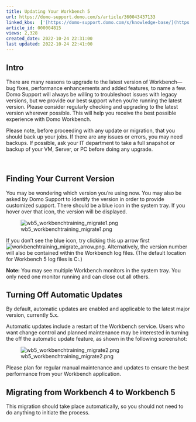 ```yaml
---
title: Updating Your Workbench 5
url: https://domo-support.domo.com/s/article/360043437133
linked_kbs:  ['[https://domo-support.domo.com/s/knowledge-base/](https://domo-support.domo.com/s/knowledge-base/)', '[https://domo-support.domo.com/s/](https://domo-support.domo.com/s/)', '[https://domo-support.domo.com/s/topic/0TO5w000000ZammGAC](https://domo-support.domo.com/s/topic/0TO5w000000ZammGAC)', '[https://domo-support.domo.com/s/topic/0TO5w000000ZaoPGAS](https://domo-support.domo.com/s/topic/0TO5w000000ZaoPGAS)', '[https://domo-support.domo.com/s/topic/0TO5w000000ZapTGAS](https://domo-support.domo.com/s/topic/0TO5w000000ZapTGAS)', '[https://domo-support.domo.com/s/article/360043437133](https://domo-support.domo.com/s/article/360043437133)', '[https://domo-support.domo.com/s/topic/0TO5w000000ZapTGAS/workbench-5](https://domo-support.domo.com/s/topic/0TO5w000000ZapTGAS/workbench-5)', '[https://domo-support.domo.com/s/article/360043429933](https://domo-support.domo.com/s/article/360043429933)', '[https://domo-support.domo.com/s/article/360043429953](https://domo-support.domo.com/s/article/360043429953)', '[https://domo-support.domo.com/s/article/360042925494](https://domo-support.domo.com/s/article/360042925494)', '[https://domo-support.domo.com/s/article/4408174643607](https://domo-support.domo.com/s/article/4408174643607)', '[https://domo-support.domo.com/s/article/360043429913](https://domo-support.domo.com/s/article/360043429913)', '[https://domo-support.domo.com/s/login/](https://domo-support.domo.com/s/login/)']
article_id: 000004815
views: 2,328
created_date: 2022-10-24 22:31:00
last updated: 2022-10-24 22:41:00
---
```





Intro
------


There are many reasons to upgrade to the latest version of Workbench—bug fixes, performance enhancements and added features, to name a few. Domo Support will always be willing to troubleshoot issues with legacy versions, but we provide our best support when you’re running the latest version. Please consider regularly checking and upgrading to the latest version wherever possible. This will help you receive the best possible experience with Domo Workbench.


Please note, before proceeding with any update or migration, that you should back up your jobs. If there are any issues or errors, you may need backups. If possible, ask your IT department to take a full snapshot or backup of your VM, Server, or PC before doing any upgrade.


 



Finding Your Current Version
-----------------------------


You may be wondering which version you’re using now. You may also be asked by Domo Support to identify the version in order to provide customized support. There should be a blue icon in the system tray. If you hover over that icon, the version will be displayed.  
  
![wb5_workbenchtraining_migrate1.png](wb5_workbenchtraining_migrate1.png)  



If you don’t see the blue icon, try clicking this up arrow first ![workbenchtraining_migrate_arrow.png](workbenchtraining_migrate_arrow.png). Alternatively, the version number will also be contained within the Workbench log files. (The default location for Workbench 5 log files is C:\ProgramData\Domo\Workbench\Logs.)




 


**Note:** You may see multiple Workbench monitors in the system tray. You only need one monitor running and can close out all others. 



Turning Off Automatic Updates
-----------------------------


By default, automatic updates are enabled and applicable to the latest major version, currently 5.x. 


Automatic updates include a restart of the Workbench service. Users who want change control and planned maintenance may be interested in turning the off the automatic update feature, as shown in the following screenshot:  
  
![wb5_workbenchtraining_migrate2.png](wb5_workbenchtraining_migrate2.png)  
  
Please plan for regular manual maintenance and updates to ensure the best performance from your Workbench application.


Migrating from Workbench 4 to Workbench 5
-----------------------------------------


This migration should take place automatically, so you should not need to do anything to initiate the process. 

